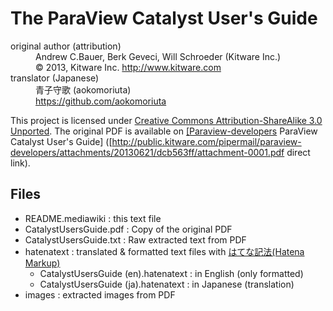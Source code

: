 = The ParaView Catalyst User's Guide =
;original author (attribution)
: Andrew C.Bauer, Berk Geveci, Will Schroeder (Kitware Inc.)
: © 2013, Kitware Inc. http://www.kitware.com
;translator (Japanese)
: 青子守歌 (aokomoriuta)
: https://github.com/aokomoriuta

This project is licensed under [http://creativecommons.org/licenses/by/3.0/ Creative Commons Attribution-ShareAlike 3.0 Unported].
The original PDF is available on [http://public.kitware.com/pipermail/paraview-developers/2013-June/002314.html [Paraview-developers] ParaView Catalyst User's Guide] ([http://public.kitware.com/pipermail/paraview-developers/attachments/20130621/dcb563ff/attachment-0001.pdf direct link).

== Files ==
* README.mediawiki : this text file
* CatalystUsersGuide.pdf : Copy of the original PDF
* CatalystUsersGuide.txt : Raw extracted text from PDF
* hatenatext : translated & formatted text files with [http://hatenadiary.g.hatena.ne.jp/keyword/%E3%81%AF%E3%81%A6%E3%81%AA%E8%A8%98%E6%B3%95%E4%B8%80%E8%A6%A7 はてな記法(Hatena Markup)]
** CatalystUsersGuide (en).hatenatext : in English (only formatted)
** CatalystUsersGuide (ja).hatenatext : in Japanese (translation)
* images : extracted images from PDF
